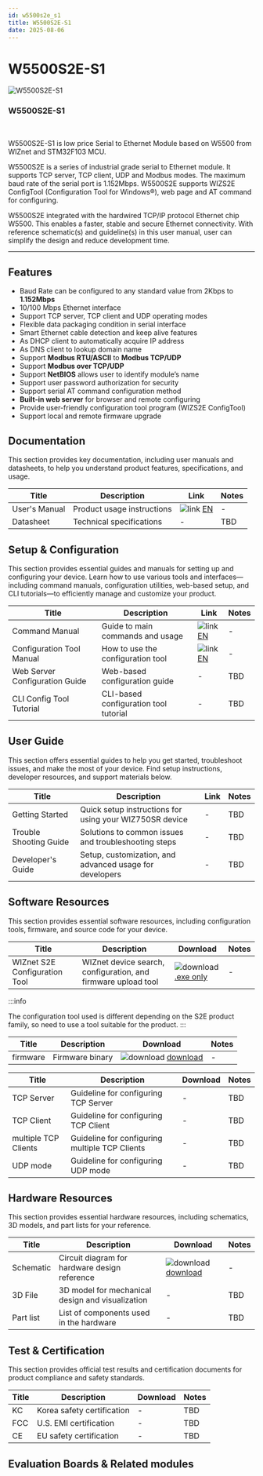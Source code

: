 ```yaml
---
id: w5500s2e_s1
title: W5500S2E-S1
date: 2025-08-06
---
```



# W5500S2E-S1

<div className="main-card">
  <img src="/img/products/w5500s2e-z1/500k_w5500s2e_s1.jpg" alt="W5500S2E-S1" />
  <div>
    <h3>W5500S2E-S1</h3>
    <br />
    <p>
      W5500S2E-S1 is low price Serial to Ethernet Module based on W5500 from WIZnet and STM32F103 MCU.
    </p>
  </div>
</div>

W5500S2E is a series of industrial grade serial to Ethernet module. It supports TCP server, TCP client, UDP and Modbus modes. The maximum baud rate of the serial port is 1.152Mbps. W5500S2E supports WIZS2E ConfigTool (Configuration Tool for Windows®), web page and AT command for configuring.

W5500S2E integrated with the hardwired TCP/IP protocol Ethernet chip W5500. This enables a faster, stable and secure Ethernet connectivity. With reference schematic(s) and guideline(s) in this user manual, user can simplify the design and reduce development time.

-----


## Features

  - Baud Rate can be configured to any standard value from 2Kbps to
    **1.152Mbps**
  - 10/100 Mbps Ethernet interface
  - Support TCP server, TCP client and UDP operating modes
  - Flexible data packaging condition in serial interface
  - Smart Ethernet cable detection and keep alive features
  - As DHCP client to automatically acquire IP address
  - As DNS client to lookup domain name
  - Support **Modbus RTU/ASCII** to **Modbus TCP/UDP**
  - Support **Modbus over TCP/UDP**
  - Support **NetBIOS** allows user to identify module’s name
  - Support user password authorization for security
  - Support serial AT command configuration method
  - **Built-in web server** for browser and remote configuring
  - Provide user-friendly configuration tool program (WIZS2E ConfigTool)
  - Support local and remote firmware upgrade


## Documentation

This section provides key documentation, including user manuals and datasheets, to help you understand product features, specifications, and usage.

| Title | Description | Link | Notes |
|-------|-------------|------|-------|
| User's Manual  | Product usage instructions | ![link](\img\docs_icon_small.png) [EN](/img/products/w5500s2e-z1/w5500s2e-user-manual-v112.pdf) | - |
| Datasheet | Technical specifications | - | TBD |


## Setup & Configuration

This section provides essential guides and manuals for setting up and configuring your device.
Learn how to use various tools and interfaces—including command manuals, configuration utilities, web-based setup, and CLI tutorials—to efficiently manage and customize your product.

| Title | Description | Link | Notes |
|-------|-------------|------|-------|
| Command Manual | Guide to main commands and usage | ![link](\img\link.png)[EN](./wizse_at_command.md) | - |
| Configuration Tool Manual | How to use the configuration tool | ![link](\img\link.png)[EN](./wizse_config_tool.md) | - |
| Web Server Configuration Guide | Web-based configuration guide | - | TBD |
| CLI Config Tool Tutorial | CLI-based configuration tool tutorial | - | TBD |


## User Guide

This section offers essential guides to help you get started, troubleshoot issues, and make the most of your device. Find setup instructions, developer resources, and support materials below.

| Title | Description | Link | Notes |
|-------|-------------|------|-------|
| Getting Started | Quick setup instructions for using your WIZ750SR device | - | TBD |
| Trouble Shooting Guide | Solutions to common issues and troubleshooting steps | - | TBD |
| Developer's Guide | Setup, customization, and advanced usage for developers | - | TBD |


## Software Resources

This section provides essential software resources, including configuration tools, firmware, and source code for your device.

<Tabs>
  <TabItem value="tool" label="Tools" default>
      
| Title | Description | Download | Notes |
|-------|-------------|----------|-------|
| WIZnet S2E Configuration Tool | WIZnet device search, configuration, and firmware upload tool | ![download](/img/products/w5500/w5500_evb/icons/download.png) [.exe only](/img/products/w5500s2e-z1/WIZS2E_ConfigTool_1.0.2.3.zip) | - |

  :::info

  The configuration tool used is different depending on the S2E product family, so need to use a tool suitable for the product.
  :::
  </TabItem>
  <TabItem value="firmware" label="Firmware" default>

| Title | Description | Download | Notes |
|-------|-------------|----------|-------|
| firmware | Firmware binary  | ![download](/img/products/w5500/w5500_evb/icons/download.png) [download](/img/products/w5500s2e-z1/w5500s2e-app-s1-v2.9.zip) | - |

  </TabItem>

  <TabItem value="application_note" label="Application Note" default>

| Title | Description | Download | Notes |
|-------|-------------|----------|-------|
| TCP Server | Guideline for configuring TCP Server | - | TBD |
| TCP Client | Guideline for configuring TCP Client | - | TBD |
| multiple TCP Clients | Guideline for configuring multiple TCP Clients | - | TBD |
| UDP mode | Guideline for configuring UDP mode | - | TBD |

  </TabItem>
</Tabs>


## Hardware Resources

This section provides essential hardware resources, including schematics, 3D models, and part lists for your reference.

| Title | Description | Download | Notes |
|-------|-------------|----------|-------|
| Schematic | Circuit diagram for hardware design reference | ![download](/img/products/w5500/w5500_evb/icons/download.png)[download](/img/products/w5500s2e-z1/W5500S2E-S1_Reference_Schematic_V1.2.pdf) | - |
| 3D File | 3D model for mechanical design and visualization | - | TBD |
| Part list | List of components used in the hardware | - | TBD |


## Test & Certification

This section provides official test results and certification documents for product compliance and safety standards.

| Title | Description | Download | Notes |
|-------|-------------|----------|-------|
| KC | Korea safety certification | - | TBD |
| FCC | U.S. EMI certification | - | TBD |
| CE | EU safety certification | - | TBD |


## Evaluation Boards & Related modules

<Tabs>
  <TabItem value="eval_board" label="Evaluation Boards" default>

  </TabItem>

  <TabItem value="related_modules" label="Related modules" default>

  </TabItem>
</Tabs>
